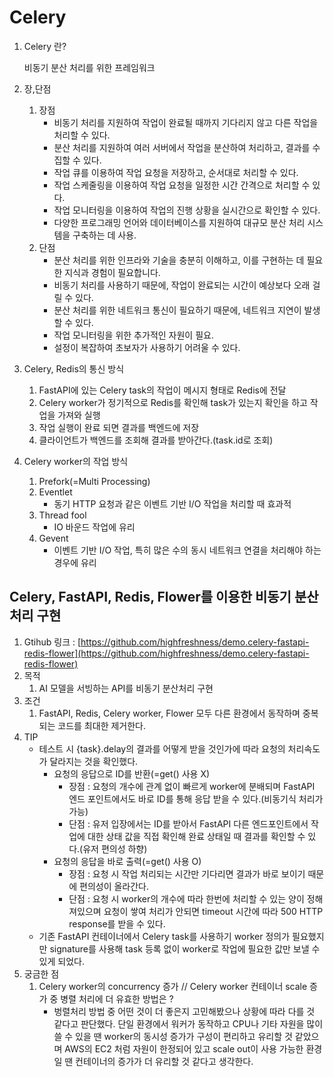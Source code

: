 # Celery

1. Celery 란?
    
    비동기 분산 처리를 위한 프레임워크 
    
2. 장,단점
    1. 장점
        - 비동기 처리를 지원하여 작업이 완료될 때까지 기다리지 않고 다른 작업을 처리할 수 있다.
        - 분산 처리를 지원하여 여러 서버에서 작업을 분산하여 처리하고, 결과를 수집할 수 있다.
        - 작업 큐를 이용하여 작업 요청을 저장하고, 순서대로 처리할 수 있다.
        - 작업 스케줄링을 이용하여 작업 요청을 일정한 시간 간격으로 처리할 수 있다.
        - 작업 모니터링을 이용하여 작업의 진행 상황을 실시간으로 확인할 수 있다.
        - 다양한 프로그래밍 언어와 데이터베이스를 지원하여 대규모 분산 처리 시스템을 구축하는 데 사용.
    2. 단점
        - 분산 처리를 위한 인프라와 기술을 충분히 이해하고, 이를 구현하는 데 필요한 지식과 경험이 필요합니다.
        - 비동기 처리를 사용하기 때문에, 작업이 완료되는 시간이 예상보다 오래 걸릴 수 있다.
        - 분산 처리를 위한 네트워크 통신이 필요하기 때문에, 네트워크 지연이 발생할 수 있다.
        - 작업 모니터링을 위한 추가적인 자원이 필요.
        - 설정이 복잡하여 초보자가 사용하기 어려울 수 있다.
3. Celery, Redis의 통신 방식
    1. FastAPI에 있는 Celery task의 작업이 메시지 형태로 Redis에 전달
    2. Celery worker가 정기적으로 Redis를 확인해 task가 있는지 확인을 하고 작업을 가져와 실행
    3. 작업 실행이 완료 되면 결과를 백엔드에 저장
    4. 클라이언트가 백엔드를 조회해 결과를 받아간다.(task.id로 조회)
4. Celery worker의 작업 방식
    1. Prefork(=Multi Processing)
    2. Eventlet
        - 동기 HTTP 요청과 같은 이벤트 기반 I/O 작업을 처리할 때 효과적
    3. Thread fool
        - IO 바운드 작업에 유리
    4. Gevent
        - 이벤트 기반 I/O 작업, 특히 많은 수의 동시 네트워크 연결을 처리해야 하는 경우에 유리

## Celery, FastAPI, Redis, Flower를 이용한 비동기 분산처리 구현

1. Gtihub 링크 : [https://github.com/highfreshness/demo.celery-fastapi-redis-flower](https://github.com/highfreshness/demo.celery-fastapi-redis-flower)
2. 목적
    1. AI 모델을 서빙하는 API를 비동기 분산처리 구현
3. 조건
    1. FastAPI, Redis, Celery worker, Flower 모두 다른 환경에서 동작하며 중복되는 코드를 최대한 제거한다.
4. TIP
    - 테스트 시 {task}.delay의 결과를 어떻게 받을 것인가에 따라 요청의 처리속도가 달라지는 것을 확인했다.
        - 요청의 응답으로 ID를 반환(=get() 사용 X)
            - 장점 : 요청의 개수에 관계 없이 빠르게 worker에 분배되며 FastAPI 엔드 포인트에서도 바로 ID를 통해 응답 받을 수 있다.(비동기식 처리가 가능)
            - 단점 : 유저 입장에서는 ID를 받아서 FastAPI 다른 엔드포인트에서 작업에 대한 상태 값을 직접 확인해 완료 상태일 때 결과를 확인할 수 있다.(유저 편의성 하향)
        - 요청의 응답을 바로 출력(=get() 사용 O)
            - 장점 : 요청 시 작업 처리되는 시간만 기다리면 결과가 바로 보이기 때문에 편의성이 올라간다.
            - 단점 : 요청 시 worker의 개수에 따라 한번에 처리할 수 있는 양이 정해져있으며 요청이 쌓여 처리가 안되면 timeout 시간에 따라 500 HTTP response를 받을 수 있다.
    - 기존 FastAPI 컨테이너에서 Celery task를 사용하기 worker 정의가 필요했지만 signature를 사용해 task 등록 없이 worker로 작업에 필요한 값만 보낼 수 있게 되었다.
5. 궁금한 점
    1. Celery worker의 concurrency 증가 // Celery worker 컨테이너 scale 증가 중 병렬 처리에 더 유효한 방법은 ?
        - 벙렬처리 방법 중 어떤 것이 더 좋은지 고민해봤으나 상황에 따라 다를 것 같다고 판단했다. 단일 환경에서 워커가 동작하고 CPU나 기타 자원을 많이 쓸 수 있을 땐 worker의 동시성 증가가 구성이 편리하고 유리할 것 같았으며 AWS의 EC2 처럼 자원이 한정되어 있고 scale out이 사용 가능한 환경일 땐 컨테이너의 증가가 더 유리할 것 같다고 생각한다.